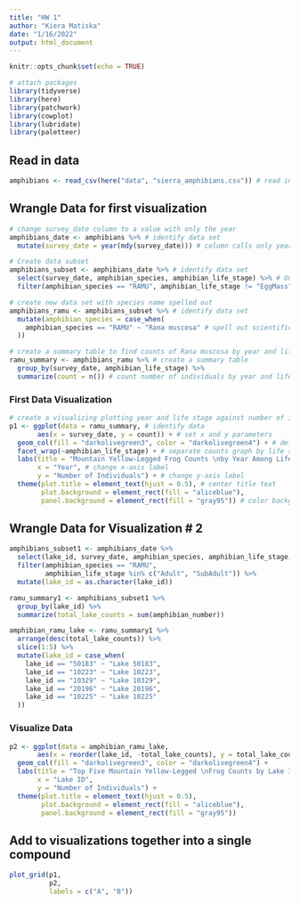 ```yaml
---
title: "HW 1"
author: "Kiera Matiska"
date: "1/16/2022"
output: html_document
---
```


```r
knitr::opts_chunk$set(echo = TRUE)

# attach packages
library(tidyverse)
library(here)
library(patchwork)
library(cowplot)
library(lubridate)
library(paletteer)
```

## Read in data

```r
amphibians <- read_csv(here("data", "sierra_amphibians.csv")) # read in the csv file
```

## Wrangle Data for first visualization

```r
# change survey_date column to a value with only the year
amphibians_date <- amphibians %>% # identify data set
  mutate(survey_date = year(mdy(survey_date))) # column calls only year

# Create data subset
amphibians_subset <- amphibians_date %>% # identify data set
  select(survey_date, amphibian_species, amphibian_life_stage) %>% # Only select certain columns
  filter(amphibian_species == "RAMU", amphibian_life_stage != "EggMass") # filter for species "RAMU" and remove "EggMass" life stage

# create new data set with species name spelled out
amphibians_ramu <- amphibians_subset %>% # identify data set
  mutate(amphibian_species = case_when(
    amphibian_species == "RAMU" ~ "Rana muscosa" # spell out scientific name of species
  ))

# create a summary table to find counts of Rana muscosa by year and life stage
ramu_summary <- amphibians_ramu %>% # create a summary table
  group_by(survey_date, amphibian_life_stage) %>% 
  summarize(count = n()) # count number of individuals by year and life stage
```

### First Data Visualization

```r
# create a visualizing plotting year and life stage against number of individuals
p1 <- ggplot(data = ramu_summary, # identify data
       aes(x = survey_date, y = count)) + # set x and y parameters
  geom_col(fill = "darkolivegreen3", color = "darkolivegreen4") + # define a column graph and change plot colors
  facet_wrap(~amphibian_life_stage) + # separate counts graph by life stage
  labs(title = "Mountain Yellow-Legged Frog Counts \nby Year Among Life Stages", # add a title
       x = "Year", # change x-axis label
       y = "Number of Individuals") + # change y-axis label
  theme(plot.title = element_text(hjust = 0.5), # center title text
        plot.background = element_rect(fill = "aliceblue"),
        panel.background = element_rect(fill = "gray95")) # color background of plot
```

## Wrangle Data for Visualization # 2

```r
amphibians_subset1 <- amphibians_date %>% 
  select(lake_id, survey_date, amphibian_species, amphibian_life_stage, amphibian_number) %>% 
  filter(amphibian_species == "RAMU",
         amphibian_life_stage %in% c("Adult", "SubAdult")) %>% 
  mutate(lake_id = as.character(lake_id))

ramu_summary1 <- amphibians_subset1 %>% 
  group_by(lake_id) %>% 
  summarize(total_lake_counts = sum(amphibian_number))

amphibian_ramu_lake <- ramu_summary1 %>% 
  arrange(desc(total_lake_counts)) %>% 
  slice(1:5) %>% 
  mutate(lake_id = case_when(
    lake_id == "50183" ~ "Lake 50183",
    lake_id == "10223" ~ "Lake 10223",
    lake_id == "10329" ~ "Lake 10329",
    lake_id == "20196" ~ "Lake 20196",
    lake_id == "10225" ~ "Lake 10225"
  ))

```

### Visualize Data

```r
p2 <- ggplot(data = amphibian_ramu_lake, 
       aes(x = reorder(lake_id, -total_lake_counts), y = total_lake_counts)) +
  geom_col(fill = "darkolivegreen3", color = "darkolivegreen4") +
  labs(title = "Top Five Mountain Yellow-Legged \nFrog Counts by Lake ID",
       x = "Lake ID",
       y = "Number of Individuals") +
  theme(plot.title = element_text(hjust = 0.5),
        plot.background = element_rect(fill = "aliceblue"),
        panel.background = element_rect(fill = "gray95"))
```

## Add to visualizations together into a single compound

```r
plot_grid(p1,
          p2,
          labels = c("A", "B"))
```

